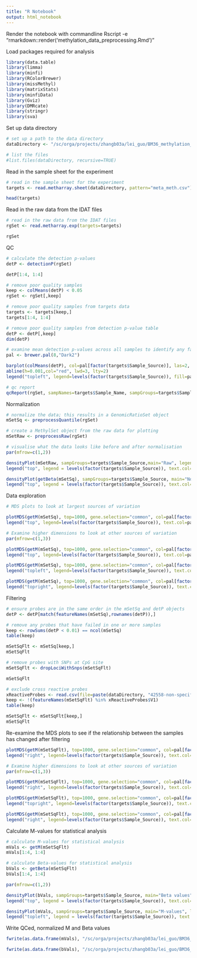 ---
title: "R Notebook"
output: html_notebook
---

Render the notebook with commandline
Rscript -e "rmarkdown::render('methylation_data_preprocessing.Rmd')"

Load packages required for analysis
```{r loading packages, message=F, warning=F}
library(data.table)
library(limma)
library(minfi)
library(RColorBrewer)
library(missMethyl)
library(matrixStats)
library(minfiData)
library(Gviz)
library(DMRcate)
library(stringr)
library(sva)
```

Set up data directory
```{r a glance at raw data}
# set up a path to the data directory
dataDirectory <- "/sc/orga/projects/zhangb03a/lei_guo/BM36_methylation_analysis/raw_data/"

# list the files
#list.files(dataDirectory, recursive=TRUE)
```

Read in the sample sheet for the experiment
```{r read in the sample sheet for the experiment}
# read in the sample sheet for the experiment
targets <- read.metharray.sheet(dataDirectory, pattern="meta_meth.csv")

head(targets)
```

Read in the raw data from the IDAT files
```{r read in the raw data from the IDAT files}
# read in the raw data from the IDAT files
rgSet <- read.metharray.exp(targets=targets)

rgSet
```

QC
```{r QC: calculate the detection p-values}
# calculate the detection p-values
detP <- detectionP(rgSet)

detP[1:4, 1:4]
```

```{r QC: remove poor quality samples}
# remove poor quality samples
keep <- colMeans(detP) < 0.05
rgSet <- rgSet[,keep]

# remove poor quality samples from targets data
targets <- targets[keep,]
targets[1:4, 1:4]

# remove poor quality samples from detection p-value table
detP <- detP[,keep]
dim(detP)
```

```{r QC: figures and reports, message=F, warning=F}
# examine mean detection p-values across all samples to identify any failed samples
pal <- brewer.pal(8,"Dark2")

barplot(colMeans(detP), col=pal[factor(targets$Sample_Source)], las=2, cex.names=0.8,ylab="Mean detection p-values", xaxt='n', ann=FALSE)
abline(h=0.001,col="red", lwd=3, lty=2)
legend("topleft", legend=levels(factor(targets$Sample_Source)), fill=pal, bg="white")

# qc report
qcReport(rgSet, sampNames=targets$Sample_Name, sampGroups=targets$Sample_Source, pdf="qcReport.pdf")
```

Normalization
```{r normalization}
# normalize the data; this results in a GenomicRatioSet object
mSetSq <- preprocessQuantile(rgSet)
```

```{r normalization: figures}
# create a MethylSet object from the raw data for plotting
mSetRaw <- preprocessRaw(rgSet)

# visualise what the data looks like before and after normalisation
par(mfrow=c(1,2))

densityPlot(mSetRaw, sampGroups=targets$Sample_Source,main="Raw", legend=FALSE)
legend("top", legend = levels(factor(targets$Sample_Source)), text.col=brewer.pal(8,"Dark2"))

densityPlot(getBeta(mSetSq), sampGroups=targets$Sample_Source, main="Normalized", legend=FALSE)
legend("top", legend = levels(factor(targets$Sample_Source)), text.col=brewer.pal(8,"Dark2"))
```

Data exploration
```{r data exploration: figure 1}
# MDS plots to look at largest sources of variation

plotMDS(getM(mSetSq), top=1000, gene.selection="common", col=pal[factor(targets$Sample_Source)], pch = 19)
legend("top", legend=levels(factor(targets$Sample_Source)), text.col=pal, bg="white", cex=0.7)
```

```{r data exploration: figure 2}
# Examine higher dimensions to look at other sources of variation
par(mfrow=c(1,3))

plotMDS(getM(mSetSq), top=1000, gene.selection="common", col=pal[factor(targets$Sample_Source)], dim=c(1,3), pch = 19)
legend("top", legend=levels(factor(targets$Sample_Source)), text.col=pal, cex=0.7, bg="white")

plotMDS(getM(mSetSq), top=1000, gene.selection="common", col=pal[factor(targets$Sample_Source)], dim=c(2,3), pch = 19)
legend("topleft", legend=levels(factor(targets$Sample_Source)), text.col=pal, cex=0.7, bg="white")

plotMDS(getM(mSetSq), top=1000, gene.selection="common", col=pal[factor(targets$Sample_Source)], dim=c(3,4), pch = 19)
legend("topright", legend=levels(factor(targets$Sample_Source)), text.col=pal, cex=0.7, bg="white")
```

Filtering
```{r filtering poor probes}
# ensure probes are in the same order in the mSetSq and detP objects
detP <- detP[match(featureNames(mSetSq),rownames(detP)),]

# remove any probes that have failed in one or more samples
keep <- rowSums(detP < 0.01) == ncol(mSetSq)
table(keep)

mSetSqFlt <- mSetSq[keep,]
mSetSqFlt
```

```{r remove probes with SNPs at CpG site}
# remove probes with SNPs at CpG site
mSetSqFlt <- dropLociWithSnps(mSetSqFlt)

mSetSqFlt
```

```{r exclude cross reactive probes}
# exclude cross reactive probes
xReactiveProbes <- read.csv(file=paste(dataDirectory, "42558-non-specific-probes-Illumina850k.txt", sep="/"), stringsAsFactors=FALSE, header = F)
keep <- !(featureNames(mSetSqFlt) %in% xReactiveProbes$V1)
table(keep)

mSetSqFlt <- mSetSqFlt[keep,]
mSetSqFlt
```

Re-examine the MDS plots to see if the relationship between the samples has changed after filtering
```{r re-examine the MDS plots}
plotMDS(getM(mSetSqFlt), top=1000, gene.selection="common", col=pal[factor(targets$Sample_Source)], cex=0.8, pch = 19)
legend("right", legend=levels(factor(targets$Sample_Source)), text.col=pal, cex=0.65, bg="white")
```

```{r re-examine higher dimensions to look at other sources of variation}
# Examine higher dimensions to look at other sources of variation
par(mfrow=c(1,3))

plotMDS(getM(mSetSqFlt), top=1000, gene.selection="common", col=pal[factor(targets$Sample_Source)], dim=c(1,3), pch = 19)
legend("right", legend=levels(factor(targets$Sample_Source)), text.col=pal, cex=0.7, bg="white")

plotMDS(getM(mSetSqFlt), top=1000, gene.selection="common", col=pal[factor(targets$Sample_Source)], dim=c(2,3), pch = 19)
legend("topright", legend=levels(factor(targets$Sample_Source)), text.col=pal, cex=0.7, bg="white")

plotMDS(getM(mSetSqFlt), top=1000, gene.selection="common", col=pal[factor(targets$Sample_Source)], dim=c(3,4), pch = 19)
legend("right", legend=levels(factor(targets$Sample_Source)), text.col=pal, cex=0.7, bg="white")
```


Calculate M-values for statistical analysis
```{r calculate M and Beta values}
# calculate M-values for statistical analysis
mVals <- getM(mSetSqFlt)
mVals[1:4, 1:4]

# calculate Beta-values for statistical analysis
bVals <- getBeta(mSetSqFlt)
bVals[1:4, 1:4]
```

```{r plot M and Beta values}
par(mfrow=c(1,2))

densityPlot(bVals, sampGroups=targets$Sample_Source, main="Beta values", legend=FALSE, xlab="Beta values")
legend("top", legend = levels(factor(targets$Sample_Source)), text.col=brewer.pal(8,"Dark2"))

densityPlot(mVals, sampGroups=targets$Sample_Source, main="M-values", legend=FALSE, xlab="M values")
legend("topleft", legend = levels(factor(targets$Sample_Source)), text.col=brewer.pal(8,"Dark2"))
```

Write QCed, normalized M and Beta values
```{r write M and Beta values}
fwrite(as.data.frame(mVals), "/sc/orga/projects/zhangb03a/lei_guo/BM36_methylation_analysis/processed_data/M_Values_qced_normlized.tsv", sep = "\t", row.names = T)

fwrite(as.data.frame(bVals), "/sc/orga/projects/zhangb03a/lei_guo/BM36_methylation_analysis/processed_data/Beta_Values_qced_normlized.tsv", sep = "\t", row.names = T)
```

